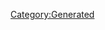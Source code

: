 {{Texts/Music
 |ID=58
 |MusicName=オベリスク
 |OfficialName=オベリスク
 |VocalName=シェリル・ノーム starring May'n
 |VocalNameLF=シェリル・ノーム starring May'n
 |Description=作品：劇場版マクロスF〜イツワリノウタヒメ〜

歌手：シェリル・ノーム starring May'n

作詞：Gabriela Robin
作曲：菅野よう子
 |BuyURL=https://recochoku.jp/song/S20279296/
 |StoryDesc=
 |StoryTitle=
 |BannerId=0
 |AnmStoreURL=
}}
[[Category:Generated]]
